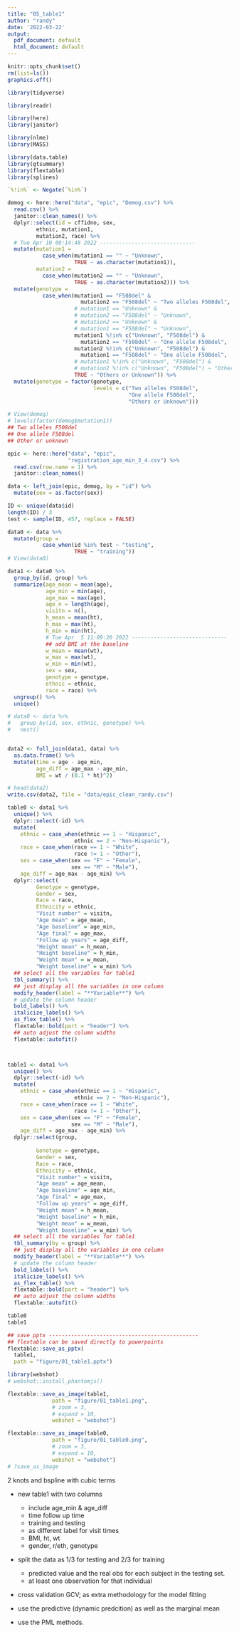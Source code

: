 ```yaml
---
title: "05_table1"
author: "randy"
date: '2022-03-22'
output:
  pdf_document: default
  html_document: default
---
```


```r
knitr::opts_chunk$set()
rm(list=ls())
graphics.off()
```

```r
library(tidyverse)

library(readr)

library(here)
library(janitor)

library(nlme)
library(MASS)

library(data.table)
library(gtsummary)
library(flextable)
library(splines)
```


```r
`%!in%` <- Negate(`%in%`)

demog <- here::here("data", "epic", "Demog.csv") %>%
  read.csv() %>%
  janitor::clean_names() %>%
  dplyr::select(id = cffidno, sex, 
         ethnic, mutation1, 
         mutation2, race) %>%
  # Tue Apr 10 09:14:48 2022 ------------------------------
  mutate(mutation1 = 
           case_when(mutation1 == "" ~ "Unknown",
                     TRUE ~ as.character(mutation1)),
         mutation2 = 
           case_when(mutation2 == "" ~ "Unknown",
                     TRUE ~ as.character(mutation2))) %>%
  mutate(genotype = 
           case_when(mutation1 == "F508del" & 
                       mutation2 == "F508del" ~ "Two alleles F508del",
                     # mutation1 == "Unknown" & 
                     # mutation2 == "F508del" ~ "Unknown",
                     # mutation2 == "Unknown" & 
                     # mutation1 == "F508del" ~ "Unknown",
                     mutation1 %!in% c("Unknown", "F508del") & 
                       mutation2 == "F508del" ~ "One allele F508del",
                     mutation2 %!in% c("Unknown", "F508del") & 
                       mutation1 == "F508del" ~ "One allele F508del",
                     # mutation1 %!in% c("Unknown", "F508del") & 
                     # mutation2 %!in% c("Unknown", "F508del") ~ "Other",
                     TRUE ~ "Others or Unknown")) %>% 
  mutate(genotype = factor(genotype, 
                           levels = c("Two alleles F508del",
                                      "One allele F508del",
                                      "Others or Unknown")))

# View(demog)
# levels(factor(demog$mutation1))
## Two alleles F508del 
## One allele F508del 
## Other or unknown

epic <- here::here("data", "epic",
                   "registration_age_min_3_4.csv") %>%
  read.csv(row.name = 1) %>%
  janitor::clean_names()
```


```r
data <- left_join(epic, demog, by = "id") %>%
  mutate(sex = as.factor(sex))

ID <- unique(data$id)
length(ID) / 3
test <- sample(ID, 457, replace = FALSE)

data0 <- data %>%
  mutate(group = 
           case_when(id %in% test ~ "testing",
                     TRUE ~ "training"))
# View(data0)
```

```r
data1 <- data0 %>%
  group_by(id, group) %>%
  summarize(age_mean = mean(age),
            age_min = min(age),
            age_max = max(age),
            age_n = length(age),
            visitn = n(),
            h_mean = mean(ht),
            h_max = max(ht),
            h_min = min(ht),
            # Tue Apr  5 11:09:20 2022 ------------------------------
            ## add BMI at the baseline
            w_mean = mean(wt),
            w_max = max(wt),
            w_min = min(wt),
            sex = sex,
            genotype = genotype,
            ethnic = ethnic,
            race = race) %>% 
  ungroup() %>%
  unique()

# data0 <- data %>%
#   group_by(id, sex, ethnic, genotype) %>%
#   nest()


data2 <- full_join(data1, data) %>% 
  as.data.frame() %>%
  mutate(time = age - age_min,
         age_diff = age_max - age_min,
         BMI = wt / (0.1 * ht)^2) 

# head(data2)
write.csv(data2, file = "data/epic_clean_randy.csv")
```




```r
table0 <- data1 %>%
  unique() %>%
  dplyr::select(-id) %>%
  mutate(
    ethnic = case_when(ethnic == 1 ~ "Hispanic",
                     ethnic == 2 ~ "Non-Hispanic"),
    race = case_when(race == 1 ~ "White",
                     race != 1 ~ "Other"),
    sex = case_when(sex == "F" ~ "Female",
                    sex == "M" ~ "Male"),
    age_diff = age_max - age_min) %>% 
  dplyr::select(
         Genotype = genotype,
         Gender = sex,
         Race = race,
         Ethnicity = ethnic,
         "Visit number" = visitn,
         "Age mean" = age_mean, 
         "Age baseline" = age_min, 
         "Age final" = age_max, 
         "Follow up years" = age_diff,
         "Height mean" = h_mean, 
         "Height baseline" = h_min,
         "Weight mean" = w_mean,
         "Weight baseline" = w_min) %>% 
  ## select all the variables for table1
  tbl_summary() %>%
  ## just display all the variables in one column
  modify_header(label = "**Variable**") %>%
  # update the column header
  bold_labels() %>%
  italicize_labels() %>%
  as_flex_table() %>%
  flextable::bold(part = "header") %>% 
  ## auto adjust the column widths 
  flextable::autofit()



table1 <- data1 %>%
  unique() %>%
  dplyr::select(-id) %>%
  mutate(
    ethnic = case_when(ethnic == 1 ~ "Hispanic",
                     ethnic == 2 ~ "Non-Hispanic"),
    race = case_when(race == 1 ~ "White",
                     race != 1 ~ "Other"),
    sex = case_when(sex == "F" ~ "Female",
                    sex == "M" ~ "Male"),
    age_diff = age_max - age_min) %>% 
  dplyr::select(group,
                
         Genotype = genotype,
         Gender = sex,
         Race = race,
         Ethnicity = ethnic,
         "Visit number" = visitn,
         "Age mean" = age_mean, 
         "Age baseline" = age_min, 
         "Age final" = age_max, 
         "Follow up years" = age_diff,
         "Height mean" = h_mean, 
         "Height baseline" = h_min,
         "Weight mean" = w_mean,
         "Weight baseline" = w_min) %>% 
  ## select all the variables for table1
  tbl_summary(by = group) %>%
  ## just display all the variables in one column
  modify_header(label = "**Variable**") %>%
  # update the column header
  bold_labels() %>%
  italicize_labels() %>%
  as_flex_table() %>%
  flextable::bold(part = "header") %>% 
  ## auto adjust the column widths 
  flextable::autofit()


```



```r
table0
table1

## save pptx -----------------------------------------------
## flextable can be saved directly to powerpoints
flextable::save_as_pptx(
  table1, 
  path = "figure/01_table1.pptx")

library(webshot)
# webshot::install_phantomjs()

flextable::save_as_image(table1, 
              path = "figure/01_table1.png",
              # zoom = 3, 
              # expand = 10, 
              webshot = "webshot")

flextable::save_as_image(table0, 
              path = "figure/01_table0.png",
              # zoom = 3, 
              # expand = 10, 
              webshot = "webshot")
# ?save_as_image
```


2 knots and bspline with cubic terms


- new table1 with two columns

  - include age_min & age_diff
  - time follow up time
  - training and testing
  - as different label for visit times
  - BMI, ht, wt
  - gender, r/eth, genotype

- split the data as 1/3 for testing and 2/3 for training
  - predicted value and the real obs for each subject in the testing set.
  - at least one observation for that individual

- cross validation GCV; 
as extra methodology for the model fitting

- use the predictive (dynamic predcition) as well as the marginal mean

- use the PML methods.














